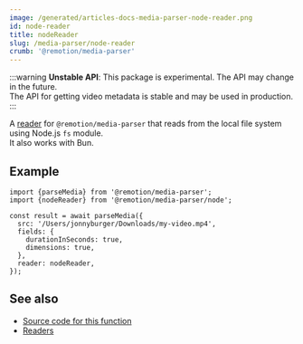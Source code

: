 ```yaml
---
image: /generated/articles-docs-media-parser-node-reader.png
id: node-reader
title: nodeReader
slug: /media-parser/node-reader
crumb: '@remotion/media-parser'
---
```


:::warning
**Unstable API**: This package is experimental. The API may change in the future.  
The API for getting video metadata is stable and may be used in production.
:::

A [reader](/docs/media-parser/readers) for `@remotion/media-parser` that reads from the local file system using Node.js `fs` module.  
It also works with Bun.

## Example

```tsx twoslash title="Reading a local file"
import {parseMedia} from '@remotion/media-parser';
import {nodeReader} from '@remotion/media-parser/node';

const result = await parseMedia({
  src: '/Users/jonnyburger/Downloads/my-video.mp4',
  fields: {
    durationInSeconds: true,
    dimensions: true,
  },
  reader: nodeReader,
});
```

## See also

- [Source code for this function](https://github.com/remotion-dev/remotion/blob/main/packages/media-parser/src/node.ts)
- [Readers](/docs/media-parser/readers)
